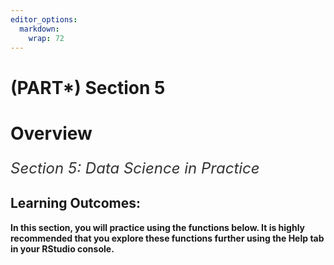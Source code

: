 ```yaml
---
editor_options: 
  markdown: 
    wrap: 72
---
```


# (PART\*) Section 5 {.unnumbered}

# Overview {.unnumbered}

::: {style="color: #333; font-size: 24px; font-style: italic; text-align: justify;"}
Section 5: Data Science in Practice 
:::

::: ilos
**Learning Outcomes:**
- 
:::


**In this section, you will practice using the functions below. It is highly recommended that you explore these functions further using the Help tab in your RStudio console.**

